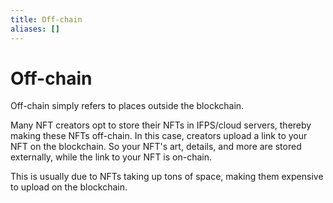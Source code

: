 ```yaml
---
title: Off-chain
aliases: []
---
```


# Off-chain

Off-chain simply refers to places outside the blockchain.

Many NFT creators opt to store their NFTs in IFPS/cloud servers, thereby making these NFTs off-chain. In this case, creators upload a link to your NFT on the blockchain. So your NFT's art, details, and more are stored externally, while the link to your NFT is on-chain.

This is usually due to NFTs taking up tons of space, making them expensive to upload on the blockchain.
